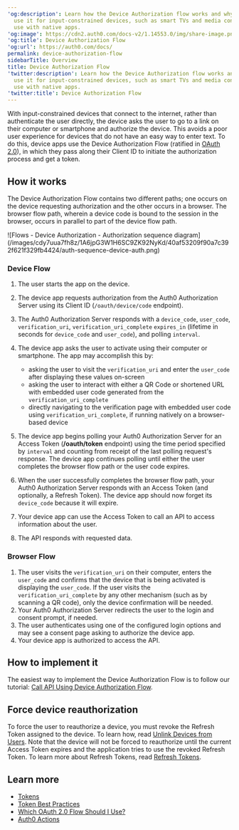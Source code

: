 ---
'og:description': Learn how the Device Authorization flow works and why you should
  use it for input-constrained devices, such as smart TVs and media consoles. For
  use with native apps.
'og:image': https://cdn2.auth0.com/docs-v2/1.14553.0/img/share-image.png
'og:title': Device Authorization Flow
'og:url': https://auth0.com/docs/
permalink: device-authorization-flow
sidebarTitle: Overview
title: Device Authorization Flow
'twitter:description': Learn how the Device Authorization flow works and why you should
  use it for input-constrained devices, such as smart TVs and media consoles. For
  use with native apps.
'twitter:title': Device Authorization Flow
---
With input-constrained devices that connect to the internet, rather than authenticate the user directly, the device asks the user to go to a link on their computer or smartphone and authorize the device. This avoids a poor user experience for devices that do not have an easy way to enter text. To do this, device apps use the Device <Tooltip tip="Authorization Flow: Authorization grant (or workflow) specified in the OAuth 2.0 framework." cta="View Glossary" href="/docs/glossary?term=Authorization+Flow">Authorization Flow</Tooltip> (ratified in [OAuth 2.0](https://tools.ietf.org/html/rfc8628)), in which they pass along their <Tooltip tip="Client ID: Identification value given to your registered resource from Auth0." cta="View Glossary" href="/docs/glossary?term=Client+ID">Client ID</Tooltip> to initiate the authorization process and get a token.

## How it works

The Device Authorization Flow contains two different paths; one occurs on the device requesting authorization and the other occurs in a browser. The browser flow path, wherein a device code is bound to the session in the browser, occurs in parallel to part of the device flow path.

<Frame>![Flows - Device Authorization - Authorization sequence diagram](/images/cdy7uua7fh8z/1A6jpG3W1H6SC9ZK92NyKd/40af53209f90a7c392f621f329fb4424/auth-sequence-device-auth.png)</Frame>

### Device Flow

1. The user starts the app on the device.
2. The device app requests authorization from the Auth0 Authorization Server using its Client ID (`/oauth/device/code` endpoint).
3. The Auth0 Authorization Server responds with a `device_code`, `user_code`, `verification_uri`, `verification_uri_complete` `expires_in` (lifetime in seconds for `device_code` and `user_code`), and polling `interval`.
4. The device app asks the user to activate using their computer or smartphone. The app may accomplish this by:

   * asking the user to visit the `verification_uri` and enter the `user_code` after displaying these values on-screen
   * asking the user to interact with either a QR Code or shortened URL with embedded user code generated from the `verification_uri_complete`
   * directly navigating to the verification page with embedded user code using `verification_uri_complete`, if running natively on a browser-based device
5. The device app begins polling your Auth0 Authorization Server for an Access Token (**/oauth/token** endpoint) using the time period specified by `interval` and counting from receipt of the last polling request's response. The device app continues polling until either the user completes the browser flow path or the user code expires.
6. When the user successfully completes the browser flow path, your Auth0 Authorization Server responds with an Access Token (and optionally, a Refresh Token). The device app should now forget its `device_code` because it will expire.
7. Your device app can use the Access Token to call an API to access information about the user.
8. The API responds with requested data.

### Browser Flow

1. The user visits the `verification_uri` on their computer, enters the `user_code` and confirms that the device that is being activated is displaying the `user_code`. If the user visits the `verification_uri_complete` by any other mechanism (such as by scanning a QR code), only the device confirmation will be needed.
2. Your Auth0 Authorization Server redirects the user to the login and consent prompt, if needed.
3. The user authenticates using one of the configured login options and may see a consent page asking to authorize the device app.
4. Your device app is authorized to access the API.

## How to implement it

The easiest way to implement the Device Authorization Flow is to follow our tutorial: [Call API Using Device Authorization Flow](/docs/get-started/authentication-and-authorization-flow/device-authorization-flow/call-your-api-using-the-device-authorization-flow).

## Force device reauthorization

To force the user to reauthorize a device, you must revoke the <Tooltip tip="Refresh Token: Token used to obtain a renewed Access Token without forcing users to log in again." cta="View Glossary" href="/docs/glossary?term=Refresh+Token">Refresh Token</Tooltip> assigned to the device. To learn how, read [Unlink Devices from Users](/docs/manage-users/user-accounts/unlink-devices-from-users). Note that the device will not be forced to reauthorize until the current <Tooltip tip="Access Token: Authorization credential, in the form of an opaque string or JWT, used to access an API." cta="View Glossary" href="/docs/glossary?term=Access+Token">Access Token</Tooltip> expires and the application tries to use the revoked Refresh Token. To learn more about Refresh Tokens, read [Refresh Tokens](/docs/secure/tokens/refresh-tokens).

## Learn more

* [Tokens](/docs/secure/tokens)
* [Token Best Practices](/docs/secure/tokens/token-best-practices)
* [Which OAuth 2.0 Flow Should I Use?](/docs/get-started/authentication-and-authorization-flow/which-oauth-2-0-flow-should-i-use)
* [Auth0 Actions](/docs/customize/actions)